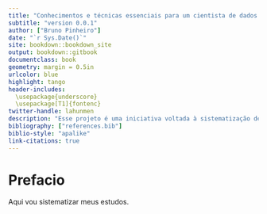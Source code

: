 ```yaml
--- 
title: "Conhecimentos e técnicas essenciais para um cientista de dados atuar em modelagem de crédito"
subtitle: "version 0.0.1"
author: ["Bruno Pinheiro"]
date: "`r Sys.Date()`"
site: bookdown::bookdown_site
output: bookdown::gitbook
documentclass: book
geometry: margin = 0.5in
urlcolor: blue
highlight: tango
header-includes:
  \usepackage{underscore}
  \usepackage[T1]{fontenc}
twitter-handle: lahunmen
description: "Esse projeto é uma iniciativa voltada à sistematização de conhecimentos e técnicas essenciais para análise de dados na área de modelagem de crédito que inclui técnicas, códigos e implementação de algoritmos"
bibliography: ["references.bib"]
biblio-style: "apalike"
link-citations: true
---
```


# Prefacio {-}

Aqui vou sistematizar meus estudos.

